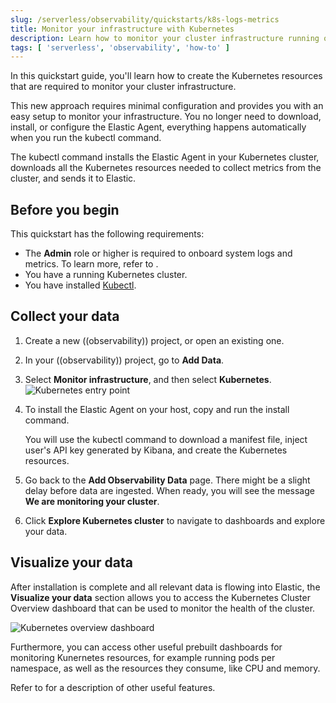 ```yaml
---
slug: /serverless/observability/quickstarts/k8s-logs-metrics
title: Monitor your infrastructure with Kubernetes
description: Learn how to monitor your cluster infrastructure running on Kubernetes.
tags: [ 'serverless', 'observability', 'how-to' ]
---
```


<p><DocBadge template="technical preview" /></p>

In this quickstart guide, you'll learn how to create the Kubernetes resources that are required to monitor your cluster infrastructure. 

This new approach requires minimal configuration and provides you with an easy setup to monitor your infrastructure. You no longer need to download, install, or configure the Elastic Agent, everything happens automatically when you run the kubectl command.

The kubectl command installs the Elastic Agent in your Kubernetes cluster, downloads all the Kubernetes resources needed to collect metrics from the cluster, and sends it to Elastic.

## Before you begin

This quickstart has the following requirements:

- The **Admin** role or higher is required to onboard system logs and metrics. To learn more, refer to <DocLink slug="/serverless/general/assign-user-roles" />.
- You have a running Kubernetes cluster.
- You have installed [Kubectl](https://kubernetes.io/docs/reference/kubectl/).

## Collect your data

1. <DocLink slug="/serverless/observability/create-an-observability-project">Create a new ((observability)) project</DocLink>, or open an existing one.
1. In your ((observability)) project, go to **Add Data**.
1. Select **Monitor infrastructure**, and then select **Kubernetes**.
   ![Kubernetes entry point](../images/quickstart-k8s-entry-point.png)
1. To install the Elastic Agent on your host, copy and run the install command.

   You will use the kubectl command to download a manifest file, inject user's API key generated by Kibana, and create the Kubernetes resources.

1. Go back to the **Add Observability Data** page.
   There might be a slight delay before data are ingested. When ready, you will see the message **We are monitoring your cluster**. 

1. Click **Explore Kubernetes cluster** to navigate to dashboards and explore your data. 

## Visualize your data

After installation is complete and all relevant data is flowing into Elastic,
the **Visualize your data** section allows you to access the Kubernetes Cluster Overview dashboard that can be used to monitor the health of the cluster.

![Kubernetes overview dashboard](../images/quickstart-k8s-overview.png)

Furthermore, you can access other useful prebuilt dashboards for monitoring Kunernetes resources, for example running pods per namespace, as well as the resources they consume, like CPU and memory.

Refer to <DocLink slug="/serverless/observability/serverless-observability-overview"/> for a description of other useful features.
